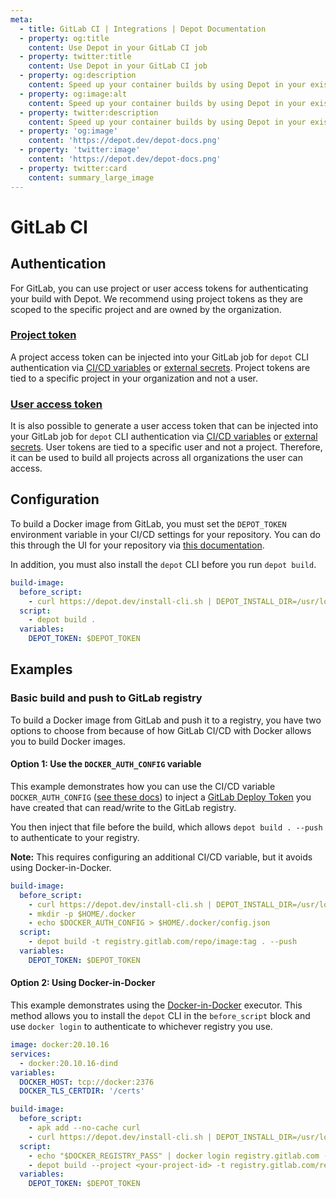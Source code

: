 ```yaml
---
meta:
  - title: GitLab CI | Integrations | Depot Documentation
  - property: og:title
    content: Use Depot in your GitLab CI job
  - property: twitter:title
    content: Use Depot in your GitLab CI job
  - property: og:description
    content: Speed up your container builds by using Depot in your existing GitLab CI job.
  - property: og:image:alt
    content: Speed up your container builds by using Depot in your existing GitLab CI job.
  - property: twitter:description
    content: Speed up your container builds by using Depot in your existing GitLab CI job.
  - property: 'og:image'
    content: 'https://depot.dev/depot-docs.png'
  - property: 'twitter:image'
    content: 'https://depot.dev/depot-docs.png'
  - property: twitter:card
    content: summary_large_image
---
```


# GitLab CI

## Authentication

For GitLab, you can use project or user access tokens for authenticating your build with Depot. We recommend using project tokens as they are scoped to the specific project and are owned by the organization.

### [Project token](/docs/cli/authentication#project-tokens)

A project access token can be injected into your GitLab job for `depot` CLI authentication via [CI/CD variables](https://docs.gitlab.com/ee/ci/variables/) or [external secrets](https://docs.gitlab.com/ee/ci/secrets/). Project tokens are tied to a specific project in your organization and not a user.

### [User access token](/docs/cli/authentication#user-access-tokens)

It is also possible to generate a user access token that can be injected into your GitLab job for `depot` CLI authentication via [CI/CD variables](https://docs.gitlab.com/ee/ci/variables/) or [external secrets](https://docs.gitlab.com/ee/ci/secrets/). User tokens are tied to a specific user and not a project. Therefore, it can be used to build all projects across all organizations the user can access.

## Configuration

To build a Docker image from GitLab, you must set the `DEPOT_TOKEN` environment variable in your CI/CD settings for your repository. You can do this through the UI for your repository via [this documentation](https://docs.gitlab.com/ee/ci/variables/index.html).

In addition, you must also install the `depot` CLI before you run `depot build`.

```yaml showLineNumbers
build-image:
  before_script:
    - curl https://depot.dev/install-cli.sh | DEPOT_INSTALL_DIR=/usr/local/bin sh
  script:
    - depot build .
  variables:
    DEPOT_TOKEN: $DEPOT_TOKEN
```

## Examples

### Basic build and push to GitLab registry

To build a Docker image from GitLab and push it to a registry, you have two options to choose from because of how GitLab CI/CD with Docker allows you to build Docker images.

#### Option 1: Use the `DOCKER_AUTH_CONFIG` variable

This example demonstrates how you can use the CI/CD variable `DOCKER_AUTH_CONFIG` ([see these docs](https://docs.gitlab.com/ee/ci/docker/using_docker_images.html#determine-your-docker_auth_config-data)) to inject a [GitLab Deploy Token](https://docs.gitlab.com/ee/user/project/deploy_tokens/) you have created that can read/write to the GitLab registry.

You then inject that file before the build, which allows `depot build . --push` to authenticate to your registry.

**Note:** This requires configuring an additional CI/CD variable, but it avoids using Docker-in-Docker.

```yaml
build-image:
  before_script:
    - curl https://depot.dev/install-cli.sh | DEPOT_INSTALL_DIR=/usr/local/bin sh
    - mkdir -p $HOME/.docker
    - echo $DOCKER_AUTH_CONFIG > $HOME/.docker/config.json
  script:
    - depot build -t registry.gitlab.com/repo/image:tag . --push
  variables:
    DEPOT_TOKEN: $DEPOT_TOKEN
```

#### Option 2: Using Docker-in-Docker

This example demonstrates using the [Docker-in-Docker](https://docs.gitlab.com/ee/ci/docker/using_docker_build.html#use-docker-in-docker-executor) executor. This method allows you to install the `depot` CLI in the `before_script` block and use `docker login` to authenticate to whichever registry you use.

```yaml
image: docker:20.10.16
services:
  - docker:20.10.16-dind
variables:
  DOCKER_HOST: tcp://docker:2376
  DOCKER_TLS_CERTDIR: '/certs'

build-image:
  before_script:
    - apk add --no-cache curl
    - curl https://depot.dev/install-cli.sh | DEPOT_INSTALL_DIR=/usr/local/bin sh
  script:
    - echo "$DOCKER_REGISTRY_PASS" | docker login registry.gitlab.com --username <your-username> --password-stdin
    - depot build --project <your-project-id> -t registry.gitlab.com/repo/image:tag . --push
  variables:
    DEPOT_TOKEN: $DEPOT_TOKEN
```
